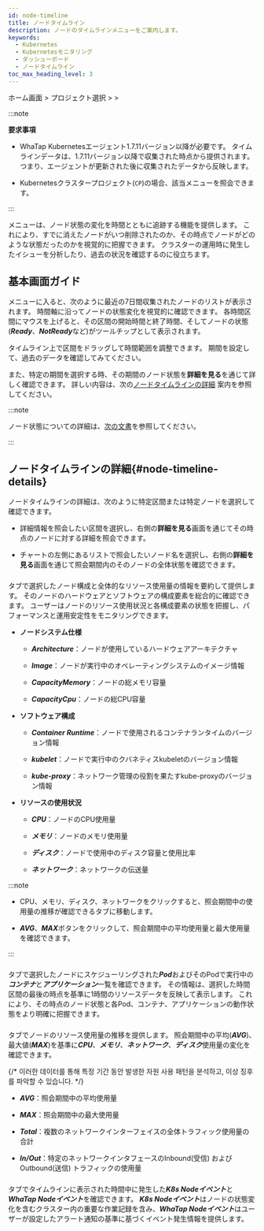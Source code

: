 ```yaml
---
id: node-timeline
title: ノードタイムライン
description: ノードのタイムラインメニューをご案内します。
keywords:
  - Kubernetes
  - Kubernetesモニタリング
  - ダッシューボード
  - ノードタイムライン
toc_max_heading_level: 3
---
```


ホーム画面 &gt; プロジェクト選択 &gt; <Cmdname sid="side_cluster" className="uitext" /> &gt; <Cmdname sid="side_nodeTimeline" className="uitext" />

:::note 

**要求事項**

- WhaTap Kubernetesエージェント1.7.11バージョン以降が必要です。 タイムラインデータは、1.7.11バージョン以降で収集された時点から提供されます。 つまり、エージェントが更新された後に収集されたデータから反映します。

- Kubernetesクラスタープロジェクト(<code class='my'>CP</code>)の場合、該当メニューを照会できます。

:::

<Cmdname sid="side_nodeTimeline" className="uitext" />メニューは、ノード状態の変化を時間とともに追跡する機能を提供します。 これにより、すでに消えたノードがいつ削除されたのか、その時点でノードがどのような状態だったのかを視覚的に把握できます。 クラスターの運用時に発生したイシューを分析したり、過去の状況を確認するのに役立ちます。

## 基本画面ガイド

<Cmdname sid="side_nodeTimeline" className="uitext" />メニューに入ると、次のように最近の7日間収集されたノードのリストが表示されます。 時間軸に沿ってノードの状態変化を視覚的に確認できます。 各時間区間にマウスを上げると、その区間の開始時間と終了時間、そしてノードの状態(***Ready***、***NotReady***など)がツールチップとして表示されます。

<ImgLang img='k8s-node-timeline.png' />

タイムライン上で区間をドラッグして時間範囲を調整できます。 期間を設定して、過去のデータを確認してみてください。 

<ImgLang img='k8s-node-timeline-drag.png' />

また、特定の期間を選択する時、その期間のノード状態を**詳細を見る**を通じて詳しく確認できます。 詳しい内容は、次の[ノードタイムラインの詳細](#node-timeline-details) 案内を参照してください。 

:::note 

ノード状態についての詳細は、[次の文書](https://kubernetes.io/docs/concepts/architecture/nodes/#node-status)を参照してください。 

:::

## ノードタイムラインの詳細{#node-timeline-details}

ノードタイムラインの詳細は、次のように特定区間または特定ノードを選択して確認できます。 

<ImgLang img='k8s-node-timeline-stage.png' />

- 詳細情報を照会したい区間を選択し、右側の**詳細を見る**画面を通じてその時点のノードに対する詳細を照会できます。 

- チャートの左側にあるリストで照会したいノード名を選択し、右側の**詳細を見る**画面を通じて照会期間内のそのノードの全体状態を確認できます。 

### <Cmdname sid="TTL08441" className="uitext" type="node" />

<Cmdname sid="TTL08441" className="uitext" type="node" />タブで選択したノード構成と全体的なリソース使用量の情報を要約して提供します。 そのノードのハードウェアとソフトウェアの構成要素を総合的に確認できます。 ユーザーはノードのリソース使用状況と各構成要素の状態を把握し、パフォーマンスと運用安定性をモニタリングできます。

<ImgLang img='k8s-node-timeline-config.png' />

- **ノードシステム仕様**

  - ***Architecture***：ノードが使用しているハードウェアアーキテクチャ

  - ***Image***：ノードが実行中のオペレーティングシステムのイメージ情報

  - ***CapacityMemory***：ノードの総メモリ容量

  - ***CapacityCpu***：ノードの総CPU容量

- **ソフトウェア構成** 

  - ***Container Runtime***：ノードで使用されるコンテナランタイムのバージョン情報 

  - ***kubelet***：ノードで実行中のクバネティスkubeletのバージョン情報 

  - ***kube-proxy***：ネットワーク管理の役割を果たすkube-proxyのバージョン情報 

- **リソースの使用状況** 

  - ***CPU***：ノードのCPU使用量

  - ***メモリ***：ノードのメモリ使用量

  - ***ディスク***：ノードで使用中のディスク容量と使用比率

  - ***ネットワーク***：ネットワークの伝送量 

:::note 

- CPU、メモリ、ディスク、ネットワークをクリックすると、照会期間中の使用量の推移が確認できる<Cmdname sid="metrics" className="uitext" />タブに移動します。 

- ***AVG***、***MAX***ボタンをクリックして、照会期間中の平均使用量と最大使用量を確認できます。

:::

### <Cmdname sid="resource" className="uitext" />

<Cmdname sid="resource" className="uitext" />タブで選択したノードにスケジューリングされた***Pod***およびそのPodで実行中の***コンテナ***と***アプリケーション***一覧を確認できます。 その情報は、選択した時間区間の最後の時点を基準に1時間のリソースデータを反映して表示します。 これにより、その時点のノード状態と各Pod、コンテナ、アプリケーションの動作状態をより明確に把握できます。

<ImgLang img='k8s-node-timeline-resource.png' />

### <Cmdname sid="metrics" className="uitext" />

<Cmdname sid="metrics" className="uitext" />タブでノードのリソース使用量の推移を提供します。 照会期間中の平均(***AVG***)、最大値(***MAX***)を基準に***CPU***、***メモリ***、***ネットワーク***、***ディスク***使用量の変化を確認できます。

<ImgLang img='k8s-node-timeline-metrics.png' />

{/* 이러한 데이터를 통해 특정 기간 동안 발생한 자원 사용 패턴을 분석하고, 이상 징후를 파악할 수 있습니다. */}

- ***AVG***：照会期間中の平均使用量

- ***MAX***：照会期間中の最大使用量

- ***Total***：複数のネットワークインターフェイスの全体トラフィック使用量の合計

- ***In/Out***：特定のネットワークインタフェースのInbound(受信) およびOutbound(送信) トラフィックの使用量

### <Cmdname sid="event" className="uitext" />

<Cmdname sid="event" className="uitext" />タブでタイムラインに表示された時間中に発生した***K8s Nodeイベント***と***WhaTap Nodeイベント***を確認できます。 ***K8s Nodeイベント***はノードの状態変化を含むクラスター内の重要な作業記録を含み、***WhaTap Nodeイベント***はユーザーが設定したアラート通知の基準に基づくイベント発生情報を提供します。

<ImgLang img='k8s-node-timeline-event.png' />
